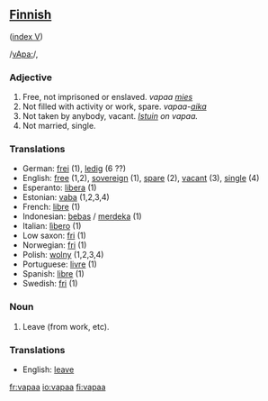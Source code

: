 ==[[Finnish]]==
([[Wiktionary:Finnish_index_v|index V]])

/[[Pronunciation guide|vApa:]]/,

===Adjective===

# Free, not imprisoned or enslaved. ''vapaa [[mies]]''
# Not filled with activity or work, spare. ''vapaa-[[aika]]''
# Not taken by anybody, vacant. ''[[Istuin]] on vapaa.''
# Not married, single.

===Translations===
*German: [[frei]] (1), [[ledig]] (6 ??)
*English: [[free]] (1,2), [[sovereign]] (1), [[spare]] (2), [[vacant]] (3), [[single]] (4)
*Esperanto: [[libera]] (1)
*Estonian: [[vaba]] (1,2,3,4)
*French: [[libre]] (1)
*Indonesian: [[bebas]] / [[merdeka]] (1)
*Italian: [[lìbero]] (1)
*Low saxon: [[fri]] (1)
*Norwegian: [[fri]] (1)
*Polish: [[wolny]] (1,2,3,4)
*Portuguese: [[livre]] (1)
*Spanish: [[libre]] (1)
*Swedish: [[fri]] (1)

===Noun===

# Leave (from work, etc).

===Translations===
*English: [[leave]]

[[fr:vapaa]]
[[io:vapaa]]
[[fi:vapaa]]